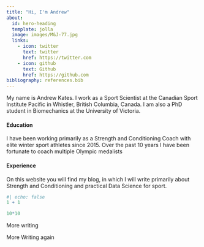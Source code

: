 ```yaml
---
title: "Hi, I'm Andrew"
about:
  id: hero-heading
  template: jolla
  image: images/M&J-77.jpg
  links:
    - icon: twitter
      text: twitter
      href: https://twitter.com
    - icon: github
      text: Github
      href: https://github.com
bibliography: references.bib
---
```


::: {#hero-heading}
My name is Andrew Kates. I work as a Sport Scientist at the Canadian Sport Institute Pacific in Whistler, British Columbia, Canada. I am also a PhD student in Biomechanics at the University of Victoria.
:::

#### Education

I have been working primarily as a Strength and Conditioning Coach with elite winter sport athletes since 2015. Over the past 10 years I have been fortunate to coach multiple Olympic medalists

#### Experience

On this website you will find my blog, in which I will write primarily about Strength and Conditioning and practical Data Science for sport.

```r
#| echo: false
1 + 1
```

```r
10*10
```

More writing

More Writing again
